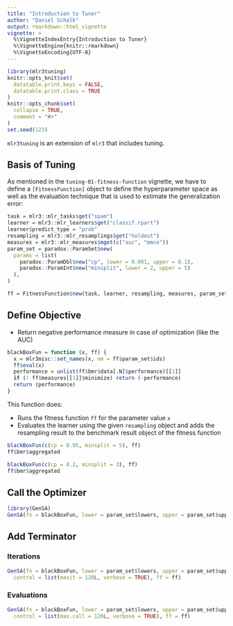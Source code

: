 ```yaml
---
title: "Introduction to Tuner"
author: "Daniel Schalk"
output: rmarkdown::html_vignette
vignette: >
  %\VignetteIndexEntry{Introduction to Tuner}
  %\VignetteEngine{knitr::rmarkdown}
  %\VignetteEncoding{UTF-8}
---
```


```r
library(mlr3tuning)
knitr::opts_knit$set(
  datatable.print.keys = FALSE,
  datatable.print.class = TRUE
)
knitr::opts_chunk$set(
  collapse = TRUE,
  comment = "#>"
)
set.seed(123)
```

`mlr3tuning` is an extension of `mlr3` that includes tuning.

## Basis of Tuning 

As mentioned in the `tuning-01-fitness-function` vignette, we have to define a `[FitnessFunction]` object to define the hyperparameter space as well as the evaluation technique that is used to estimate the generalization error:

```r
task = mlr3::mlr_tasks$get("spam")
learner = mlr3::mlr_learners$get("classif.rpart")
learner$predict_type = "prob"
resampling = mlr3::mlr_resamplings$get("holdout")
measures = mlr3::mlr_measures$mget(c("auc", "mmce"))
param_set = paradox::ParamSet$new(
  params = list(
    paradox::ParamDbl$new("cp", lower = 0.001, upper = 0.1),
    paradox::ParamInt$new("minsplit", lower = 2, upper = 5)
  ),
)

ff = FitnessFunction$new(task, learner, resampling, measures, param_set)
```

## Define Objective


- Return negative performance measure in case of optimization (like the AUC)


```r
blackBoxFun = function (x, ff) {
  x = mlr3misc::set_names(x, nm = ff$param_set$ids)
  ff$eval(x)
  performance = unlist(ff$bmr$data[.N]$performance)[[1]]
  if (! ff$measures[[1]]$minimize) return (-performance)
  return (performance)
}
```

This function does:

-   Runs the fitness function `ff` for the parameter value `x`
-   Evaluates the learner using the given `resampling` object and adds the resampling result to the benchmark result object of the fitness function 

```r
blackBoxFun(c(cp = 0.05, minsplit = 5), ff)
ff$bmr$aggregated

blackBoxFun(c(cp = 0.2, minsplit = 3), ff)
ff$bmr$aggregated
``` 


## Call the Optimizer

```r
library(GenSA)
GenSA(fn = blackBoxFun, lower = param_set$lowers, upper = param_set$uppers, ff = ff)
```

## Add Terminator

### Iterations

```r
GenSA(fn = blackBoxFun, lower = param_set$lowers, upper = param_set$uppers, 
  control = list(maxit = 120L, verbose = TRUE), ff = ff)
```


### Evaluations

```r
GenSA(fn = blackBoxFun, lower = param_set$lowers, upper = param_set$uppers,
  control = list(max.call = 120L, verbose = TRUE), ff = ff)
```

